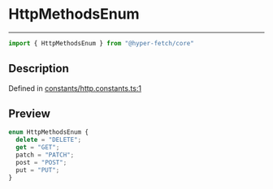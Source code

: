 

# HttpMethodsEnum

<div class="api-docs__separator" data-reactroot="">

---

</div><div class="api-docs__import" data-reactroot="">

```ts
import { HttpMethodsEnum } from "@hyper-fetch/core"
```

</div><div class="api-docs__section">

## Description

</div><div class="api-docs__description"><span class="api-docs__do-not-parse">



</span></div><p class="api-docs__definition">

Defined in [constants/http.constants.ts:1](https://github.com/BetterTyped/hyper-fetch/blob/cc329b91/packages/core/src/constants/http.constants.ts#L1)

</p><div class="api-docs__section">

## Preview

</div><div class="api-docs__preview enum">

```ts
enum HttpMethodsEnum {
  delete = "DELETE"; 
  get = "GET"; 
  patch = "PATCH"; 
  post = "POST"; 
  put = "PUT"; 
}
```

</div>